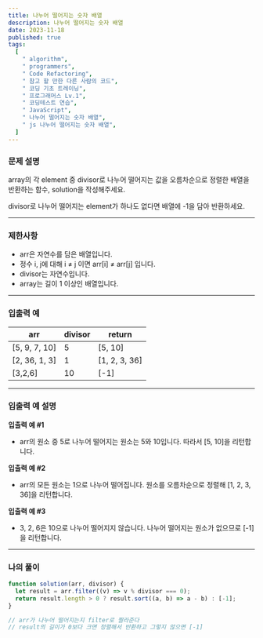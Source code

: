 ```yaml
---
title: 나누어 떨어지는 숫자 배열
description: 나누어 떨어지는 숫자 배열
date: 2023-11-18
published: true
tags:
  [
    " algorithm",
    " programmers",
    " Code Refactoring",
    " 참고 할 만한 다른 사람의 코드",
    " 코딩 기초 트레이닝",
    " 프로그래머스 Lv.1",
    " 코딩테스트 연습",
    " JavaScript",
    " 나누어 떨어지는 숫자 배열",
    " js 나누어 떨어지는 숫자 배열",
  ]
---
```


### 문제 설명

array의 각 element 중 divisor로 나누어 떨어지는 값을 오름차순으로 정렬한 배열을 반환하는 함수, solution을 작성해주세요.

divisor로 나누어 떨어지는 element가 하나도 없다면 배열에 -1을 담아 반환하세요.

---

### 제한사항

- arr은 자연수를 담은 배열입니다.
- 정수 i, j에 대해 i ≠ j 이면 arr[i] ≠ arr[j] 입니다.
- divisor는 자연수입니다.
- array는 길이 1 이상인 배열입니다.

---

### 입출력 예

| arr           | divisor | return        |
| ------------- | ------- | ------------- |
| [5, 9, 7, 10] | 5       | [5, 10]       |
| [2, 36, 1, 3] | 1       | [1, 2, 3, 36] |
| [3,2,6]       | 10      | [-1]          |

---

### 입출력 예 설명

**입출력 예 #1**

- arr의 원소 중 5로 나누어 떨어지는 원소는 5와 10입니다. 따라서 [5, 10]을 리턴합니다.

**입출력 예 #2**

- arr의 모든 원소는 1으로 나누어 떨어집니다. 원소를 오름차순으로 정렬해 [1, 2, 3, 36]을 리턴합니다.

**입출력 예 #3**

- 3, 2, 6은 10으로 나누어 떨어지지 않습니다. 나누어 떨어지는 원소가 없으므로 [-1]을 리턴합니다.

---

### 나의 풀이

```jsx
function solution(arr, divisor) {
  let result = arr.filter((v) => v % divisor === 0);
  return result.length > 0 ? result.sort((a, b) => a - b) : [-1];
}

// arr가 나누어 떨어지는지 filter로 짤라준다
// result의 길이가 0보다 크면 정렬해서 반환하고 그렇지 않으면 [-1]
```

